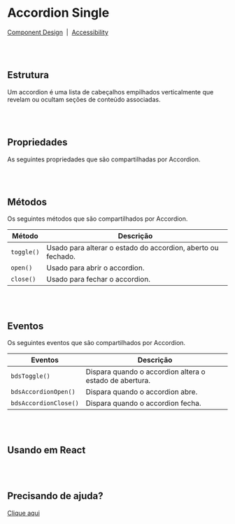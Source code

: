 
# Accordion Single

[Component Design](https://design.blip.ai/d/UbKsV1JhXTK4/design-1#/accordion/resumo-accordion)
&nbsp;|&nbsp;
[Accessibility](https://design.blip.ai/d/UbKsV1JhXTK4/design-1#/accordion/acessibilidade-accordion)

<br></br>
## Estrutura

Um accordion é uma lista de cabeçalhos empilhados verticalmente que revelam ou ocultam seções de conteúdo associadas.

<Canvas of={AccordionStories.Properties} >
</Canvas>

<Meta isTemplate />

<br></br>
## Propriedades
As seguintes propriedades que são compartilhadas por Accordion.

<Controls />

<br></br>
## Métodos

Os seguintes métodos que são compartilhados por Accordion.

<table>
  <thead>
    <tr>
      <th>Método</th>
      <th>Descrição</th>
    </tr>
  </thead>
  <tbody>
    <tr>
      <td><code>toggle()</code></td>
      <td>Usado para alterar o estado do accordion, aberto ou fechado.</td>
    </tr>
    <tr>
      <td><code>open()</code></td>
      <td>Usado para abrir o accordion.</td>
    </tr>
    <tr>
      <td><code>close()</code></td>
      <td>Usado para fechar o accordion.</td>
    </tr>
  </tbody>
</table>

<Source of={AccordionStories.Methods} />

<br></br>
## Eventos

Os seguintes eventos que são compartilhados por Accordion.

<table>
  <thead>
    <tr>
      <th>Eventos</th>
      <th>Descrição</th>
    </tr>
  </thead>
  <tbody>
    <tr>
      <td><code>bdsToggle()</code></td>
      <td>Dispara quando o accordion altera o estado de abertura.</td>
    </tr>
    <tr>
      <td><code>bdsAccordionOpen()</code></td>
      <td>Dispara quando o accordion abre.</td>
    </tr>
    <tr>
      <td><code>bdsAccordionClose()</code></td>
      <td>Dispara quando o accordion fecha.</td>
    </tr>
  </tbody>
</table>

<Source of={AccordionStories.Events} />

<br></br>
## Usando em React

<Source of={AccordionStories.FrameworkReact} />

<br></br>
## Precisando de ajuda?

[Clique aqui](https://forms.office.com/pages/responsepage.aspx?id=fQgudqz_hkmkiN8fsW3D04FPveTUN6NPh7nFTSJcXYlUODhaNkU1VTMyWFNMNU1FQ0JJMkVYTEw5SC4u)
